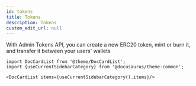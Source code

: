 ```yaml
---
id: tokens
title: Tokens
description: Tokens
custom_edit_url: null
---
```





With Admin Tokens API, you can create a new ERC20 token, mint or burn it, and transfer it between your users' wallets



```mdx-code-block
import DocCardList from '@theme/DocCardList';
import {useCurrentSidebarCategory} from '@docusaurus/theme-common';

<DocCardList items={useCurrentSidebarCategory().items}/>
```
      
